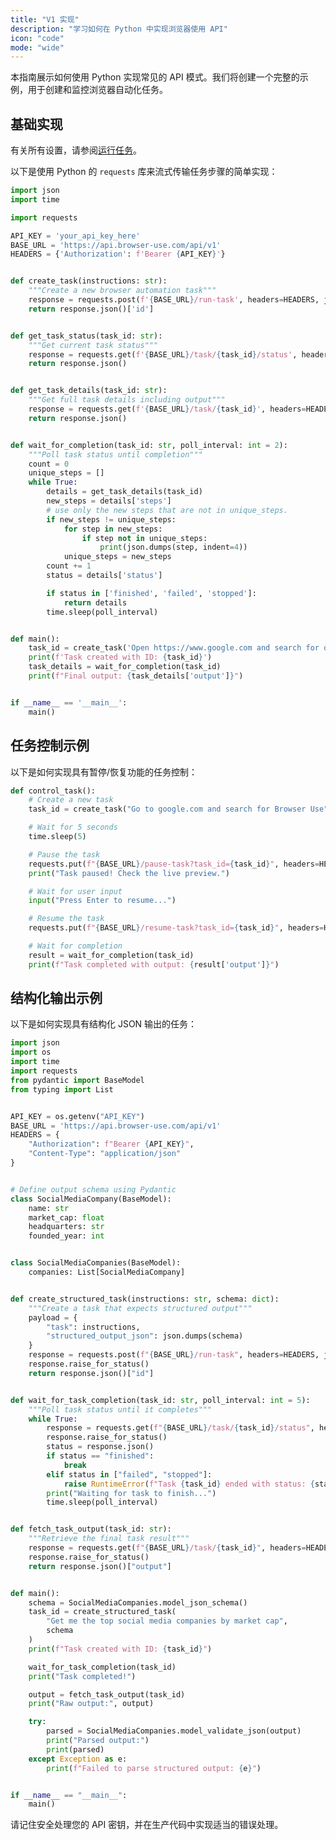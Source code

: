 ```yaml
---
title: "V1 实现"
description: "学习如何在 Python 中实现浏览器使用 API"
icon: "code"
mode: "wide"
---
```


本指南展示如何使用 Python 实现常见的 API 模式。我们将创建一个完整的示例，用于创建和监控浏览器自动化任务。

## 基础实现

有关所有设置，请参阅[运行任务](/api-reference/api-v1/run-task)。

以下是使用 Python 的 `requests` 库来流式传输任务步骤的简单实现：

```python
import json
import time

import requests

API_KEY = 'your_api_key_here'
BASE_URL = 'https://api.browser-use.com/api/v1'
HEADERS = {'Authorization': f'Bearer {API_KEY}'}


def create_task(instructions: str):
	"""Create a new browser automation task"""
	response = requests.post(f'{BASE_URL}/run-task', headers=HEADERS, json={'task': instructions})
	return response.json()['id']


def get_task_status(task_id: str):
	"""Get current task status"""
	response = requests.get(f'{BASE_URL}/task/{task_id}/status', headers=HEADERS)
	return response.json()


def get_task_details(task_id: str):
	"""Get full task details including output"""
	response = requests.get(f'{BASE_URL}/task/{task_id}', headers=HEADERS)
	return response.json()


def wait_for_completion(task_id: str, poll_interval: int = 2):
	"""Poll task status until completion"""
	count = 0
	unique_steps = []
	while True:
		details = get_task_details(task_id)
		new_steps = details['steps']
		# use only the new steps that are not in unique_steps.
		if new_steps != unique_steps:
			for step in new_steps:
				if step not in unique_steps:
					print(json.dumps(step, indent=4))
			unique_steps = new_steps
		count += 1
		status = details['status']

		if status in ['finished', 'failed', 'stopped']:
			return details
		time.sleep(poll_interval)


def main():
	task_id = create_task('Open https://www.google.com and search for openai')
	print(f'Task created with ID: {task_id}')
	task_details = wait_for_completion(task_id)
	print(f"Final output: {task_details['output']}")


if __name__ == '__main__':
	main()

```

## 任务控制示例

以下是如何实现具有暂停/恢复功能的任务控制：

```python
def control_task():
    # Create a new task
    task_id = create_task("Go to google.com and search for Browser Use")

    # Wait for 5 seconds
    time.sleep(5)

    # Pause the task
    requests.put(f"{BASE_URL}/pause-task?task_id={task_id}", headers=HEADERS)
    print("Task paused! Check the live preview.")

    # Wait for user input
    input("Press Enter to resume...")

    # Resume the task
    requests.put(f"{BASE_URL}/resume-task?task_id={task_id}", headers=HEADERS)

    # Wait for completion
    result = wait_for_completion(task_id)
    print(f"Task completed with output: {result['output']}")
```

## 结构化输出示例

以下是如何实现具有结构化 JSON 输出的任务：

```python
import json
import os
import time
import requests
from pydantic import BaseModel
from typing import List


API_KEY = os.getenv("API_KEY")
BASE_URL = 'https://api.browser-use.com/api/v1'
HEADERS = {
    "Authorization": f"Bearer {API_KEY}",
    "Content-Type": "application/json"
}


# Define output schema using Pydantic
class SocialMediaCompany(BaseModel):
    name: str
    market_cap: float
    headquarters: str
    founded_year: int


class SocialMediaCompanies(BaseModel):
    companies: List[SocialMediaCompany]


def create_structured_task(instructions: str, schema: dict):
    """Create a task that expects structured output"""
    payload = {
        "task": instructions,
        "structured_output_json": json.dumps(schema)
    }
    response = requests.post(f"{BASE_URL}/run-task", headers=HEADERS, json=payload)
    response.raise_for_status()
    return response.json()["id"]


def wait_for_task_completion(task_id: str, poll_interval: int = 5):
    """Poll task status until it completes"""
    while True:
        response = requests.get(f"{BASE_URL}/task/{task_id}/status", headers=HEADERS)
        response.raise_for_status()
        status = response.json()
        if status == "finished":
            break
        elif status in ["failed", "stopped"]:
            raise RuntimeError(f"Task {task_id} ended with status: {status}")
        print("Waiting for task to finish...")
        time.sleep(poll_interval)


def fetch_task_output(task_id: str):
    """Retrieve the final task result"""
    response = requests.get(f"{BASE_URL}/task/{task_id}", headers=HEADERS)
    response.raise_for_status()
    return response.json()["output"]


def main():
    schema = SocialMediaCompanies.model_json_schema()
    task_id = create_structured_task(
        "Get me the top social media companies by market cap",
        schema
    )
    print(f"Task created with ID: {task_id}")

    wait_for_task_completion(task_id)
    print("Task completed!")

    output = fetch_task_output(task_id)
    print("Raw output:", output)

    try:
        parsed = SocialMediaCompanies.model_validate_json(output)
        print("Parsed output:")
        print(parsed)
    except Exception as e:
        print(f"Failed to parse structured output: {e}")


if __name__ == "__main__":
    main()
```

<Note>
  请记住安全处理您的 API 密钥，并在生产代码中实现适当的错误处理。
</Note>